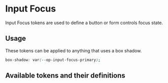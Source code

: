 
<Meta title='Tokens/Input/Input Focus' />

# Input Focus

Input Focus tokens are used to define a button or form controls focus state.

## Usage

These tokens can be applied to anything that uses a box shadow.

```css
box-shadow: var(--op-input-focus-primary);
```

## Available tokens and their definitions

<DesignTokenDocBlock categoryName="Input Focus" viewType="card" />
